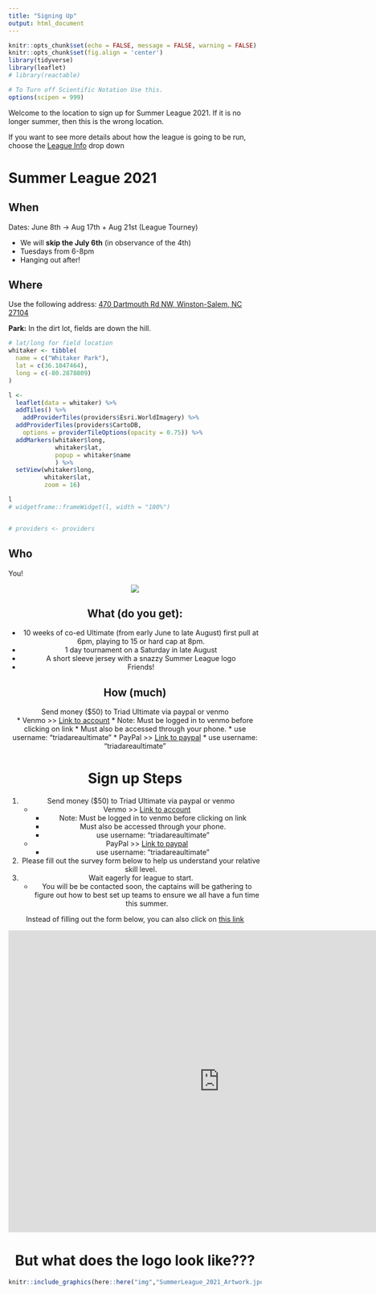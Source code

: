 ```yaml
---
title: "Signing Up"
output: html_document
---
```


```r
knitr::opts_chunk$set(echo = FALSE, message = FALSE, warning = FALSE)
knitr::opts_chunk$set(fig.align = 'center')
library(tidyverse)
library(leaflet)
# library(reactable)

# To Turn off Scientific Notation Use this.
options(scipen = 999)
```

Welcome to the location to sign up for Summer League 2021. If it is no longer summer, then this is the wrong location.

If you want to see more details about how the league is going to be run, choose the [League Info](https://triad-ultimate.netlify.app/league.html) drop down



# Summer League 2021 {.tabset .tabset-fade .tabset-pills}

## When

Dates: June 8th -> Aug 17th  + Aug 21st (League Tourney)   

* We will __skip the July 6th__ (in observance of the 4th)
* Tuesdays from 6-8pm
* Hanging out after!

<!-- <a target="_blank" href="https://calendar.google.com/event?action=TEMPLATE&amp;tmeid=MHQ1Z2s5ZHEyNTdvbDRpbG4xbjQ1Mzh0NzBfMjAyMTA2MDFUMjIwMDAwWiB0cmlhZHVsdGltYXRlQG0&amp;tmsrc=triadultimate%40gmail.com&amp;scp=ALL"><img border="0" src="https://www.google.com/calendar/images/ext/gc_button1_en.gif"></a> -->


<!-- [Add these days to your google calendar](https://calendar.google.com/event?action=TEMPLATE&tmeid=MHQ1Z2s5ZHEyNTdvbDRpbG4xbjQ1Mzh0NzBfMjAyMTA2MDFUMjIwMDAwWiB0cmlhZHVsdGltYXRlQG0&tmsrc=triadultimate%40gmail.com&scp=ALL) -->

## Where

Use the following address: [470 Dartmouth Rd NW, Winston-Salem, NC 27104](https://www.google.com/maps/place/470+Dartmouth+Rd+NW,+Winston-Salem,+NC+27104/data=!4m2!3m1!1s0x8853b1dd288d6c39:0xc6f9004ea33ee24e?sa=X&ved=2ahUKEwiE8OzflbbwAhUSTKwKHcFzDhQQ8gEwAHoECAYQAQ)

__Park:__ In the dirt lot, fields are down the hill.

```r
# lat/long for field location
whitaker <- tibble(
  name = c("Whitaker Park"),
  lat = c(36.1047464),
  long = c(-80.2878809)
)

l <- 
  leaflet(data = whitaker) %>% 
  addTiles() %>%
    addProviderTiles(providers$Esri.WorldImagery) %>%
  addProviderTiles(providers$CartoDB,
    options = providerTileOptions(opacity = 0.75)) %>%
  addMarkers(whitaker$long, 
             whitaker$lat, 
             popup = whitaker$name
             ) %>%
  setView(whitaker$long, 
          whitaker$lat, 
          zoom = 16) 

l
# widgetframe::frameWidget(l, width = "100%")


# providers <- providers
```



## Who

You!  


<center>
![](https://media.giphy.com/media/xUOxf7XfmpxuSode1O/giphy.gif)



## What (do you get):   
   
* 10 weeks of co-ed Ultimate (from early June to late August) first pull at 6pm, playing to 15 or hard cap at 8pm.    
* 1 day tournament on a Saturday in late August  
* A short sleeve jersey with a snazzy Summer League logo   
* Friends!  

## How (much) 

Send money ($50) to Triad Ultimate via paypal or venmo  
    * Venmo >> [Link to account](https://venmo.com/code?user_id=1599495850688512407)
        * Note: Must be logged in to venmo before clicking on link
        * Must also be accessed through your phone.
        * use username: "triadareaultimate"
    * PayPal >> [Link to paypal](https://paypal.me/triadareaultimate)
        * use username: "triadareaultimate"


# Sign up Steps  


1. Send money ($50) to Triad Ultimate via paypal or venmo  
    * Venmo >> [Link to account](https://venmo.com/code?user_id=1599495850688512407)
        * Note: Must be logged in to venmo before clicking on link
        * Must also be accessed through your phone.
        * use username: "triadareaultimate"
    * PayPal >> [Link to paypal](https://paypal.me/triadareaultimate)
        * use username: "triadareaultimate"
1. Please fill out the survey form below to help us understand your relative skill level.  
1. Wait eagerly for league to start.
    * You will be be contacted soon, the captains will be gathering to figure out how to best set up teams to ensure we all have a fun time this summer.


Instead of filling out the form below, you can also click on [this link](https://docs.google.com/forms/d/e/1FAIpQLSeZcQi-pTylk-XN2T_l5v3kB8ajJYFCjuiWqeJulxPW2AxYhg/viewform?usp=sf_link)


<iframe src="https://docs.google.com/forms/d/e/1FAIpQLSeZcQi-pTylk-XN2T_l5v3kB8ajJYFCjuiWqeJulxPW2AxYhg/viewform?embedded=true" width="840" height="600" frameborder="0" marginheight="0" marginwidth="0">Loading…</iframe>
 

# But what does the logo look like???

```r
knitr::include_graphics(here::here("img","SummerLeague_2021_Artwork.jpeg"))
```

